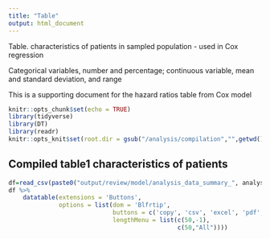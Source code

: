 ```yaml
---
title: "Table"
output: html_document
---
```

Table. characteristics of patients in sampled population - used in Cox regression

Categorical variables, number and percentage; continuous variable, mean and standard deviation, and range

This is a supporting document for the hazard ratios table from Cox model


```r
knitr::opts_chunk$set(echo = TRUE)
library(tidyverse)
library(DT)
library(readr)
knitr::opts_knit$set(root.dir = gsub("/analysis/compilation","",getwd()))
```

## Compiled table1 characteristics of patients

```r
df=read_csv(paste0("output/review/model/analysis_data_summary_", analysis,".csv"))
df %>%
    datatable(extensions = 'Buttons',
              options = list(dom = 'Blfrtip',
                             buttons = c('copy', 'csv', 'excel', 'pdf', 'print' ),
                             lengthMenu = list(c(50,-1),
                                               c(50,"All"))))
```